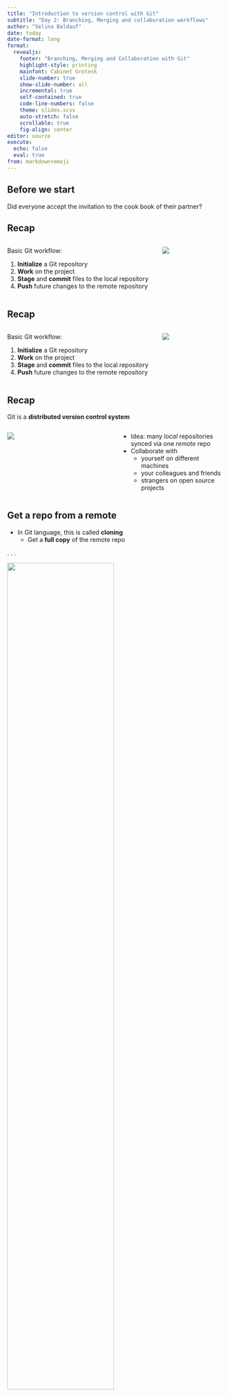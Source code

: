 ```yaml
---
title: "Introduction to version control with Git"
subtitle: "Day 2: Branching, Merging and collaboration workflows"
author: "Selina Baldauf"
date: today
date-format: long
format: 
  revealjs:
    footer: "Branching, Merging and Collaboration with Git"
    highlight-style: printing
    mainfont: Cabinet Grotesk
    slide-number: true
    show-slide-number: all
    incremental: true
    self-contained: true
    code-line-numbers: false
    theme: slides.scss
    auto-stretch: false
    scrollable: true
    fig-align: center
editor: source
execute: 
  echo: false
  eval: true
from: markdown+emoji
---
```


## Before we start

Did everyone accept the invitation to the cook book of their partner?

## Recap

:::{.columns}

:::{.column width="70%"}

Basic Git workflow:

:::{.nonincremental}

1. **Initialize** a Git repository
2. **Work** on the project
3. **Stage** and **commit** files to the local repository
4. **Push** future changes to the remote repository

:::

:::

:::{.column width="30%"}

![](img/day2/local_to_remote.png){fig-align="center"}

:::

:::


## Recap

:::{.columns}

:::{.column width="70%"}

Basic Git workflow:

:::{.nonincremental}

1. **Initialize** a Git repository
2. **Work** on the project
3. **Stage** and **commit** files to the local repository
4. **Push** future changes to the remote repository

:::

:::

:::{.column width="30%"}

![](img/day2/both_directions_with_question.png){fig-align="center"}

:::

:::

## Recap

Git is a **distributed version control system**

:::{.columns}

:::{.column width="50%"}

![](img/day1/distributed.png)

:::

:::{.column width="50%"}

- Idea: many *local* repositories synced via one *remote* repo
- Collaborate with
  - yourself on different machines
  - your colleagues and friends
  - strangers on open source projects
  
:::

:::

## Get a repo from a remote

- In Git language, this is called **cloning**
  - Get a **full copy** of the remote repo

. . .

![](img/day2/git_clone_concept.png){width=70% fig-align="center"}

- If the clone is authorized it can also commit and push

# Now you
> Clone your partners cookBook repo
> [Complete task 1 "Clone" (5 min)](../sessions/02_git_collaboration.qmd#Tasks)

## Get changes from the remote

- Local changes, publish to remote: `git push`

- Remote changes, pull to local: `git pull`

. . .

![](img/day2/git_pull_concept.png){width=63% fig-align="center"}

## A simple collaboration workflow

<br>

![](img/day2/collab_simple.png)

- One remote repo on Github, multiple local repos
- Idea: Everyone works on the same branch
  - **Pull before** you start **working**
  - **Push after** you finished **working**
  
## A simple collaboration workflow

<br>

![](img/day2/collab_simple.png)

This works well if

- Repo is not updated often
- You don't work on the same files simultaneously
- No need to discuss changes
  - Everything is directly integrated in main
- You collaborate with yourself

## A simple collaboration workflow

<br>

![](img/day2/collab_simple.png)

This workflow starts to be problematic when

- People push often
  - Conflicts on main
- Not possible to discuss code before integration
- Difficult to just "try something out"
  - Everything goes directly to main
  
## Let's give it a try

- Open a recipe in the cook book of your partner
- Change something in there
- Commit the change and push it

. . .

- Now switch to your own cook book
- Pull the change that your partner just did
- Checkout what they changed in the history tab

## A branching-merging workflow

<br>

![](img/day2/collab_branching_merging.png)

- One remote repo on Github, multiple local repos
- Idea: Everyone works on the their **separate branch**
  - **Merge** your branch with the main when you are finished 

## A branching-merging workflow

<br>

![](img/day2/collab_branching_merging.png)

#### Advantages of this approach

- Guarantee that main always works
- Potential conflicts don't have to be solved on main
- You can just "try something out"

## Working on a separate branch

The steps to create and work on a separate branch are easy:

![](img/day2/create_branch_stew.png)

- Create a local branch and switch to it
- Work on the branch like you are used to
  - Make changes, **stage** and **commit**, publish and **push**

## Merging changes from a branch

To bring changes to the main branch you need to **merge** them.

![](img/day2/merge_branch_stew_ff.png)

Normally: Git merge brings the commits from the branch to main

## Merging changes from a branch

To bring changes to the main branch you need to **merge** them.

![](img/day2/merge_branch_stew_merge_commit.png)

If there was a commit on a common file in main, a *merge commit* is introduced.

## Merging changes from a branch

To bring changes to the main branch you need to **merge** them.

. . .

- Mostly merging happens without problems, but...
- ... if the same line was edited on separate branches...
- ... there will be a merge conflict :scream:

. . .

Merge conflicts need to be solved manually. You need to chose which of the conflicting
versions you want to keep.

# Now you
> Create a branch in your partner's cook book
> [Complete task 2 "Branch and merge" (10 min)](../sessions/02_git_collaboration.qmd#Tasks)

## Before we continue

You partner now has pushed some changes to your cook book.

Get the changes from the remote. In Github Desktop

- Switch to your own cook book repository
- Click the pull button (same as push)
- Have a look at the commit history to see your partner's changes

## A branching-merging workflow with Github

![](img/day2/collab_branching_pre_pr.png)

- One remote repo on Github, multiple local repos
- Idea: Everyone works on the their separate branch
  - ~~Merge your branch with the main when you are finished~~

## A branching-merging workflow with Github

![](img/day2/collab_branching_pr.png)

::: {.nonincremental}

- One remote repo on Github, multiple local repos
- Idea: Everyone works on the their separate branch
  - ~~Merge your branch with the main when you are finished~~
  - Create a pull request on Github to ask for a merge

:::

## A branching-merging workflow with Github

A pull request is basically asking your collaborators:

> What do you think of my changes? Can we integrate them in main or do we still need to change something?

. . .

Github has nice features for pull requests:

- **Describe your changes** in detail
- Collaborators can easily **compare versions**
- Collaborators can **discuss and comment** on your changes
- ...

## A branching-merging workflow with Github

A pull request is basically asking your collaborators:

> What do you think of my changes? Can we integrate them in main or do we still need to change something?

A pull request is merged on Github when **everyone agreed on the code**.

# Now you
> Create a pull request on your partners repo
> Review the pull request by your partner on your own repo
> [Complete task "Pull requests" (20 min)](../sessions/02_git_collaboration.qmd#Tasks)

# Thanks for your attention

> Questions?

## Next week

